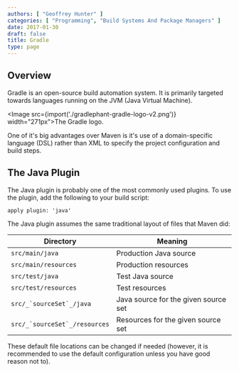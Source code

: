 ```yaml
---
authors: [ "Geoffrey Hunter" ]
categories: [ "Programming", "Build Systems And Package Managers" ]
date: 2017-01-30
draft: false
title: Gradle
type: page
---
```



## Overview

Gradle is an open-source build automation system. It is primarily targeted towards languages running on the JVM (Java Virtual Machine).

<Image src={import('./gradlephant-gradle-logo-v2.png')} width="271px">The Gradle logo.</Image>

One of it's big advantages over Maven is it's use of a domain-specific language (DSL) rather than XML to specify the project configuration and build steps.

## The Java Plugin

The Java plugin is probably one of the most commonly used plugins. To use the plugin, add the following to your build script:

```
apply plugin: 'java'
```

The Java plugin assumes the same traditional layout of files that Maven did:

<table>
    <thead>
        <tr>
            <th>Directory</th>
            <th>Meaning</th>
        </tr>
    </thead>
<tbody >
<tr>
<td><code>src/main/java</code></td>
<td>Production Java source</td>
</tr>
<tr>
<td><code>src/main/resources</code></td>
<td>Production resources</td>
</tr>
<tr>
<td><code>src/test/java</code></td>
<td>Test Java source</td>
</tr>
<tr>
<td><code>src/test/resources</code></td>
<td>Test resources</td>
</tr>
<tr>
<td><code>src/_`sourceSet`_/java</code></td>
<td>Java source for the given source set</td>
</tr>
<tr>
<td><code>src/_`sourceSet`_/resources</code></td>
<td>Resources for the given source set</td>
</tr>
</tbody>
</table>

These default file locations can be changed if needed (however, it is recommended to use the default configuration unless you have good reason not to).
